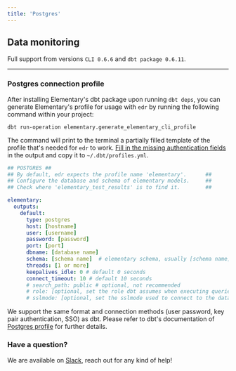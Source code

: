 ```yaml
---
title: 'Postgres'
---
```


## Data monitoring

Full support from versions `CLI 0.6.6` and `dbt package 0.6.11`.

---

### Postgres connection profile

After installing Elementary's dbt package upon running `dbt deps`,
you can generate Elementary's profile for usage with `edr` by running the following command within your project:

```shell
dbt run-operation elementary.generate_elementary_cli_profile
```

The command will print to the terminal a partially filled template of the profile that's needed for `edr` to work.
[Fill in the missing authentication fields](https://docs.getdbt.com/reference/warehouse-setups/postgres-setup#profile-configuration)
in the output and copy it to `~/.dbt/profiles.yml`.

```yml Postgres
## POSTGRES ##
## By default, edr expects the profile name 'elementary'.      ##
## Configure the database and schema of elementary models.     ##
## Check where 'elementary_test_results' is to find it.        ##

elementary:
  outputs:
    default:
      type: postgres
      host: [hostname]
      user: [username]
      password: [password]
      port: [port]
      dbname: [database name]
      schema: [schema name]  # elementary schema, usually [schema name]_elementary
      threads: [1 or more] 
      keepalives_idle: 0 # default 0 seconds
      connect_timeout: 10 # default 10 seconds
      # search_path: public # optional, not recommended
      # role: [optional, set the role dbt assumes when executing queries]
      # sslmode: [optional, set the sslmode used to connect to the database]


```

We support the same format and connection methods (user password, key pair authentication, SSO) as dbt. Please refer to
dbt's documentation of [Postgres profile](https://docs.getdbt.com/reference/warehouse-setups/postgres-setup) for
further details.

### Have a question?

We are available
on [Slack](https://join.slack.com/t/elementary-community/shared_invite/zt-uehfrq2f-zXeVTtXrjYRbdE_V6xq4Rg), reach out
for any kind of help!
